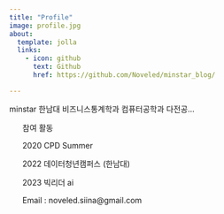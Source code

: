 ```yaml
---
title: "Profile"
image: profile.jpg
about:
  template: jolla
  links:
    - icon: github
      text: Github
      href: https://github.com/Noveled/minstar_blog/

---
```

minstar
한남대 비즈니스통계학과
컴퓨터공학과 다전공...
<ul> 참여 활동 </ul>
<ul> 2020 CPD Summer </ul>
<ul> 2022 데이터청년캠퍼스 (한남대) </ul>
<ul> 2023 빅리더 ai </ul>
<ul> Email : noveled.siina@gmail.com </ul>
